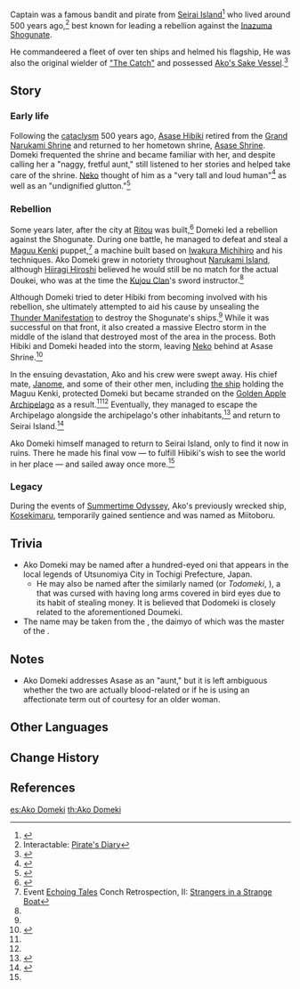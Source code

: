 {{Character Infobox
|type             = Mentioned
|group            = Oni
|deceased         = Past
|region           = Inazuma
|title            = Deathless Oni of Seirai
}}
Captain {{Lang|'''Ako Domeki Zaemon'''|ja=赤穗百目鬼左衛門|ja_rm=Akou Doumeki Zaemon}} was a famous bandit and pirate from [[Seirai Island]]<ref name="Hamayumi">{{Ref/Weapon|Hamayumi}}</ref> who lived around 500 years ago,<ref>Interactable: [[Pirate's Diary]]</ref> best known for leading a rebellion against the [[Inazuma]] [[Shogunate]].

He commandeered a fleet of over ten ships and helmed his flagship, {{LL|"Seiraimaru"|.}} He was also the original wielder of [["The Catch"]] and possessed [[Ako's Sake Vessel]].<ref name="The Catch">{{Ref/Weapon|"The Catch"}}</ref>

==Story==
===Early life===
Following the [[cataclysm]] 500 years ago, [[Asase Hibiki]] retired from the [[Grand Narukami Shrine (Faction)|Grand Narukami Shrine]] and returned to her hometown shrine, [[Asase Shrine]]. Domeki frequented the shrine and became familiar with her, and despite calling her a "naggy, fretful aunt," still listened to her stories and helped take care of the shrine. [[Neko]] thought of him as a "very tall and loud human"<ref>{{Ref/Quest|Neko Is a Cat: Shrine Cleanup}}</ref> as well as an "undignified glutton."<ref>{{Ref/Quest|Neko Is a Cat: Shrine Recipe}}</ref>

===Rebellion===
Some years later, after the city at [[Ritou]] was built,<ref name="Ornate Kabuto">{{Ref/Arti|Ornate Kabuto}}</ref> Domeki led a rebellion against the Shogunate. During one battle, he managed to defeat and steal a [[Maguu Kenki]] puppet,<ref name="Echoing Tales">Event [[Echoing Tales]] Conch Retrospection, II: [[Echoing Tales/Story#II: Strangers in a Strange Boat|Strangers in a Strange Boat]]</ref> a machine built based on [[Iwakura Michihiro]] and his techniques. Ako Domeki grew in notoriety throughout [[Narukami Island]], although [[Hiiragi Hiroshi]] believed he would still be no match for the actual Doukei, who was at the time the [[Kujou Clan]]'s sword instructor.<ref name="Ornate Kabuto" />

Although Domeki tried to deter Hibiki from becoming involved with his rebellion, she ultimately attempted to aid his cause by unsealing the [[Thunder Manifestation]] to destroy the Shogunate's ships.<ref name="Hamayumi" /> While it was successful on that front, it also created a massive Electro storm in the middle of the island that destroyed most of the area in the process. Both Hibiki and Domeki headed into the storm, leaving [[Neko]] behind at Asase Shrine.<ref>{{Ref/Quest|Seirai Stormchasers: Part I}}</ref>

In the ensuing devastation, Ako and his crew were swept away. His chief mate, [[Janome]], and some of their other men, including [[Kosekimaru|the ship]] holding the Maguu Kenki, protected Domeki but became stranded on the [[Golden Apple Archipelago]] as a result.<ref name="The Catch" /><ref name="Echoing Tales" /> Eventually, they managed to escape the Archipelago alongside the archipelago's other inhabitants,<ref>{{Ref/Quest|From Outer Lands}}</ref> and return to Seirai Island.<ref>{{Ref/Quest|Treasure Voyage}}</ref>

Ako Domeki himself managed to return to Seirai Island, only to find it now in ruins. There he made his final vow &mdash; to fulfill Hibiki's wish to see the world in her place &mdash; and sailed away once more.<ref name="The Catch" />

===Legacy===
During the events of [[Summertime Odyssey]], Ako's previously wrecked ship, [[Kosekimaru]], temporarily gained sentience and was named as Miitoboru.

==Trivia==
* Ako Domeki may be named after {{Lang|[https://ja.wikipedia.org/wiki/百目鬼 Doumeki]|ja=百目鬼}} a hundred-eyed oni that appears in the local legends of Utsunomiya City in Tochigi Prefecture, Japan.
** He may also be named after the similarly named {{w|Dodomeki}} (or ''Todomeki'', {{ja|百々目鬼|tl=Myriad (lit. "hundred-hundred") eyes demon}}), a {{W|youkai}} that was cursed with having long arms covered in bird eyes due to its habit of stealing money. It is believed that Dodomeki is closely related to the aforementioned Doumeki.
* The name {{Lang|Ako|ja=赤穗|ja_rm=Akou|ja_tl=red ear (of grain)}} may be taken from the {{W|Akō Domain|Akou Domain}}, the daimyo of which was the master of the {{Lang|{{w|Forty-seven rōnin|Forty-seven rounin}}|ja=赤穂浪士|ja_rm=Akou-roushi}}.

==Notes==
* Ako Domeki addresses Asase as an "aunt," but it is left ambiguous whether the two are actually blood-related or if he is using an affectionate term out of courtesy for an older woman.

==Other Languages==
{{Other Languages|default_hidden=1
|en       = Ako Domeki
|zhs      = 赤穗百目鬼
|zhs_rm   = Chìsuì Bǎimùguǐ
|zht      = 赤穗百目鬼
|zht_rm   = Chìsuì Bǎimùguǐ
|ja       = 赤穗百目鬼
|ja_rm    = Akou Doumeki
|ko       = 아코 도메키
|es       = Ako Domeki
|fr       = Ako Domeki
|ru       = Ако Домэки
|th       = Ako Domeki
|vi       = Ako Domeki
|de       = Ako Domeki
|id       = Ako Domeki
|pt       = Ako Domeki
|tr       = Ako Domeki
|it       = Ako Domeki
}}

==Change History==
{{Change History|introduced=1.6}}

==References==
{{Reflist|2}}

[[es:Ako Domeki]]
[[th:Ako Domeki]]